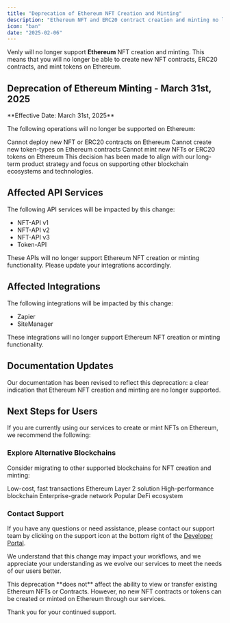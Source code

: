 ```yaml
---
title: "Deprecation of Ethereum NFT Creation and Minting"
description: "Ethereum NFT and ERC20 contract creation and minting no longer supported"
icon: "ban"
date: "2025-02-06"
---
```


Venly will no longer support **Ethereum** NFT creation and minting. This means that you will no longer be able to create new NFT contracts, ERC20 contracts, and mint tokens on Ethereum.

## Deprecation of Ethereum Minting - March 31st, 2025

<Warning>
**Effective Date: March 31st, 2025**

The following operations will no longer be supported on Ethereum:
</Warning>

<CardGroup cols={3}>
  <Card title="No New Contracts" icon="file-contract">
    Cannot deploy new NFT or ERC20 contracts on Ethereum
  </Card>
  
  <Card title="No Token Types" icon="layer-group">
    Cannot create new token-types on Ethereum contracts
  </Card>
  
  <Card title="No Minting" icon="coins">
    Cannot mint new NFTs or ERC20 tokens on Ethereum
  </Card>
</CardGroup>

<Info>
This decision has been made to align with our long-term product strategy and focus on supporting other blockchain ecosystems and technologies.
</Info>

## Affected API Services

The following API services will be impacted by this change:

- NFT-API v1
- NFT-API v2
- NFT-API v3
- Token-API

These APIs will no longer support Ethereum NFT creation or minting functionality. Please update your integrations accordingly.

## Affected Integrations

The following integrations will be impacted by this change:

- Zapier
- SiteManager

These integrations will no longer support Ethereum NFT creation or minting functionality.

## Documentation Updates

Our documentation has been revised to reflect this deprecation: a clear indication that Ethereum NFT creation and minting are no longer supported.

## Next Steps for Users

If you are currently using our services to create or mint NFTs on Ethereum, we recommend the following:

### Explore Alternative Blockchains

Consider migrating to other supported blockchains for NFT creation and minting:

<CardGroup cols={3}>
  <Card title="Polygon (MATIC)" icon="hexagon">
    Low-cost, fast transactions
  </Card>
  
  <Card title="Arbitrum" icon="a">
    Ethereum Layer 2 solution
  </Card>
  
  <Card title="Avalanche" icon="mountain">
    High-performance blockchain
  </Card>
  
  <Card title="Hedera" icon="h">
    Enterprise-grade network
  </Card>
  
  <Card title="Binance Smart Chain" icon="b">
    Popular DeFi ecosystem
  </Card>
</CardGroup>

### Contact Support

If you have any questions or need assistance, please contact our support team by clicking on the support icon at the bottom right of the [Developer Portal](https://portal.venly.io/).

We understand that this change may impact your workflows, and we appreciate your understanding as we evolve our services to meet the needs of our users better.

<Warning>
This deprecation **does not** affect the ability to view or transfer existing Ethereum NFTs or Contracts. However, no new NFT contracts or tokens can be created or minted on Ethereum through our services.
</Warning>

Thank you for your continued support.
